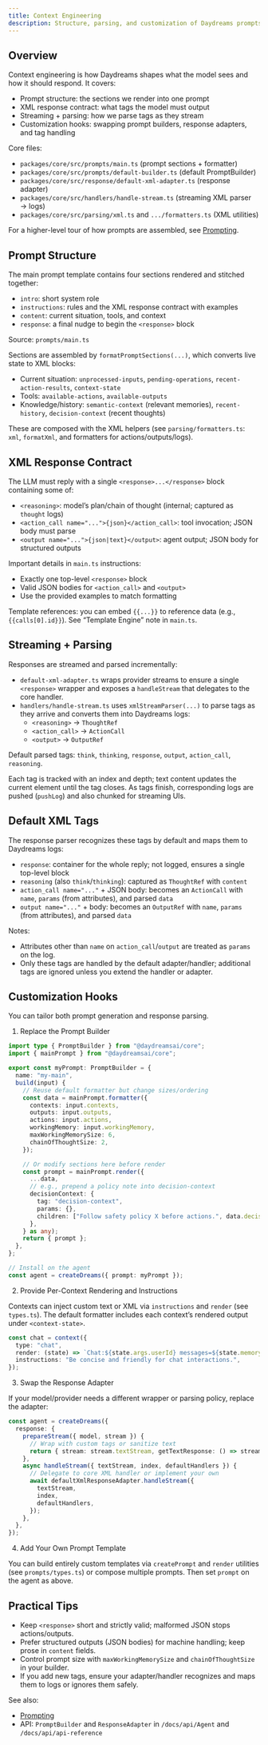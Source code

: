 ```yaml
---
title: Context Engineering
description: Structure, parsing, and customization of Daydreams prompts and XML responses.
---
```


## Overview

Context engineering is how Daydreams shapes what the model sees and how it should respond. It covers:
- Prompt structure: the sections we render into one prompt
- XML response contract: what tags the model must output
- Streaming + parsing: how we parse tags as they stream
- Customization hooks: swapping prompt builders, response adapters, and tag handling

Core files:
- `packages/core/src/prompts/main.ts` (prompt sections + formatter)
- `packages/core/src/prompts/default-builder.ts` (default PromptBuilder)
- `packages/core/src/response/default-xml-adapter.ts` (response adapter)
- `packages/core/src/handlers/handle-stream.ts` (streaming XML parser → logs)
- `packages/core/src/parsing/xml.ts` and `.../formatters.ts` (XML utilities)

For a higher-level tour of how prompts are assembled, see [Prompting](/docs/core/concepts/prompting).

## Prompt Structure

The main prompt template contains four sections rendered and stitched together:
- `intro`: short system role
- `instructions`: rules and the XML response contract with examples
- `content`: current situation, tools, and context
- `response`: a final nudge to begin the `<response>` block

Source: `prompts/main.ts`

Sections are assembled by `formatPromptSections(...)`, which converts live state to XML blocks:
- Current situation: `unprocessed-inputs`, `pending-operations`, `recent-action-results`, `context-state`
- Tools: `available-actions`, `available-outputs`
- Knowledge/history: `semantic-context` (relevant memories), `recent-history`, `decision-context` (recent thoughts)

These are composed with the XML helpers (see `parsing/formatters.ts`: `xml`, `formatXml`, and formatters for actions/outputs/logs).

## XML Response Contract

The LLM must reply with a single `<response>...</response>` block containing some of:
- `<reasoning>`: model’s plan/chain of thought (internal; captured as `thought` logs)
- `<action_call name="...">{json}</action_call>`: tool invocation; JSON body must parse
- `<output name="...">{json|text}</output>`: agent output; JSON body for structured outputs

Important details in `main.ts` instructions:
- Exactly one top-level `<response>` block
- Valid JSON bodies for `<action_call>` and `<output>`
- Use the provided examples to match formatting

Template references: you can embed `{{...}}` to reference data (e.g., `{{calls[0].id}}`). See “Template Engine” note in `main.ts`.

## Streaming + Parsing

Responses are streamed and parsed incrementally:
- `default-xml-adapter.ts` wraps provider streams to ensure a single `<response>` wrapper and exposes a `handleStream` that delegates to the core handler.
- `handlers/handle-stream.ts` uses `xmlStreamParser(...)` to parse tags as they arrive and converts them into Daydreams logs:
  - `<reasoning>` → `ThoughtRef`
  - `<action_call>` → `ActionCall`
  - `<output>` → `OutputRef`

Default parsed tags: `think`, `thinking`, `response`, `output`, `action_call`, `reasoning`.

Each tag is tracked with an index and depth; text content updates the current element until the tag closes. As tags finish, corresponding logs are pushed (`pushLog`) and also chunked for streaming UIs.

## Default XML Tags

The response parser recognizes these tags by default and maps them to Daydreams logs:

- `response`: container for the whole reply; not logged, ensures a single top-level block
- `reasoning` (also `think`/`thinking`): captured as `ThoughtRef` with `content`
- `action_call name="..."` + JSON body: becomes an `ActionCall` with `name`, `params` (from attributes), and parsed `data`
- `output name="..."` + body: becomes an `OutputRef` with `name`, `params` (from attributes), and parsed `data`

Notes:
- Attributes other than `name` on `action_call`/`output` are treated as `params` on the log.
- Only these tags are handled by the default adapter/handler; additional tags are ignored unless you extend the handler or adapter.

## Customization Hooks

You can tailor both prompt generation and response parsing.

1) Replace the Prompt Builder

```ts title="custom-prompt-builder.ts"
import type { PromptBuilder } from "@daydreamsai/core";
import { mainPrompt } from "@daydreamsai/core";

export const myPrompt: PromptBuilder = {
  name: "my-main",
  build(input) {
    // Reuse default formatter but change sizes/ordering
    const data = mainPrompt.formatter({
      contexts: input.contexts,
      outputs: input.outputs,
      actions: input.actions,
      workingMemory: input.workingMemory,
      maxWorkingMemorySize: 6,
      chainOfThoughtSize: 2,
    });

    // Or modify sections here before render
    const prompt = mainPrompt.render({
      ...data,
      // e.g., prepend a policy note into decision-context
      decisionContext: {
        tag: "decision-context",
        params: {},
        children: ["Follow safety policy X before actions.", data.decisionContext],
      },
    } as any);
    return { prompt };
  },
};

// Install on the agent
const agent = createDreams({ prompt: myPrompt });
```

2) Provide Per-Context Rendering and Instructions

Contexts can inject custom text or XML via `instructions` and `render` (see `types.ts`). The default formatter includes each context’s rendered output under `<context-state>`.

```ts title="context-render.ts"
const chat = context({
  type: "chat",
  render: (state) => `Chat:${state.args.userId} messages=${state.memory.messages.length}`,
  instructions: "Be concise and friendly for chat interactions.",
});
```

3) Swap the Response Adapter

If your model/provider needs a different wrapper or parsing policy, replace the adapter:

```ts title="custom-response-adapter.ts"
const agent = createDreams({
  response: {
    prepareStream({ model, stream }) {
      // Wrap with custom tags or sanitize text
      return { stream: stream.textStream, getTextResponse: () => stream.text };
    },
    async handleStream({ textStream, index, defaultHandlers }) {
      // Delegate to core XML handler or implement your own
      await defaultXmlResponseAdapter.handleStream({
        textStream,
        index,
        defaultHandlers,
      });
    },
  },
});
```

4) Add Your Own Prompt Template

You can build entirely custom templates via `createPrompt` and `render` utilities (see `prompts/types.ts`) or compose multiple prompts. Then set `prompt` on the agent as above.

## Practical Tips

- Keep `<response>` short and strictly valid; malformed JSON stops actions/outputs.
- Prefer structured outputs (JSON bodies) for machine handling; keep prose in `content` fields.
- Control prompt size with `maxWorkingMemorySize` and `chainOfThoughtSize` in your builder.
- If you add new tags, ensure your adapter/handler recognizes and maps them to logs or ignores them safely.

See also:
- [Prompting](/docs/core/concepts/prompting)
- API: `PromptBuilder` and `ResponseAdapter` in `/docs/api/Agent` and `/docs/api/api-reference`
